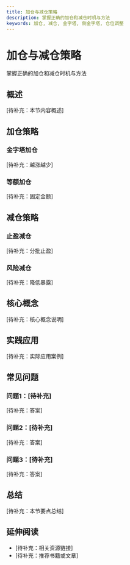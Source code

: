 ```yaml
---
title: 加仓与减仓策略
description: 掌握正确的加仓和减仓时机与方法
keywords: 加仓, 减仓, 金字塔, 倒金字塔, 仓位调整
---
```


# 加仓与减仓策略

掌握正确的加仓和减仓时机与方法

## 概述

[待补充：本节内容概述]

## 加仓策略

### 金字塔加仓
[待补充：越涨越少]

### 等额加仓
[待补充：固定金额]

## 减仓策略

### 止盈减仓
[待补充：分批止盈]

### 风险减仓
[待补充：降低暴露]

## 核心概念

[待补充：核心概念说明]

## 实践应用

[待补充：实际应用案例]

## 常见问题

### 问题1：[待补充]
[待补充：答案]

### 问题2：[待补充]
[待补充：答案]

### 问题3：[待补充]
[待补充：答案]

## 总结

[待补充：本节要点总结]

## 延伸阅读

- [待补充：相关资源链接]
- [待补充：推荐书籍或文章]

